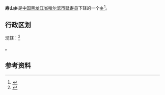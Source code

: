 {{中国乡级行政区|23/01/29/205/000
| 行政区全称 = 寿山乡
| 上级行政区 = [[黑龙江省|黑龙江省]][[哈尔滨市|哈尔滨市]][[延寿县|延寿县]]
| 行政区类别 = [[乡|乡]]
| LowerDivisions = 6个行政村
| 行政区划代码 = 230129205
| 总面积 = 389平方公里
| 户籍人口 = 1.43万人
| 常住人口 = 
| 行政区划 = 
| 官方网站 =
| 邮政编码 =150000
| 毗邻行政区 =
}}

'''寿山乡'''是[[中国|中国]][[黑龙江省|黑龙江省]][[哈尔滨市|哈尔滨市]][[延寿县|延寿县]]下辖的一个[[乡|乡]]<ref>{{Cite web |url=http://www.chinaquhua.cn/heilongjiang/ |title=寿山乡 |access-date=2011-08-17 |archive-date=2011-08-22 |archive-url=https://web.archive.org/web/20110822123644/http://www.chinaquhua.cn/heilongjiang/ |dead-url=yes }}</ref>。

==行政区划==
现辖：<ref>{{PRC admin/ref sgc|23/01/29/205/000}}</ref>

{{PRC admin/children|23/01/29/205/000}}。

==参考资料==
{{reflist}}

{{PRC admin/navcat|23/01/29/205/000}}